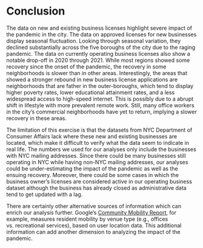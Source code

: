 # Conclusion

The data on new and existing business licenses highlight severe impact of the pandemic in the city. The data on approved licenses for new businesses display seasonal fluctuation. Looking through seasonal variation, they declined substantially across the five boroughs of the city due to the raging pandemic. The data on currently operating business licenses also show a notable drop-off in 2020 through 2021. While most regions showed some recovery since the onset of the pandemic, the recovery in some neighborhoods is slower than in other areas. Interestingly, the areas that showed a stronger rebound in new business license applications are neighborhoods that are father in the outer-boroughs, which tend to display higher poverty rates, lower educational attainment rates, and a less widespread access to high-speed internet. This is possibly due to a abrupt shift in lifestyle with more prevalent remote work. Still, many office workers in the city's commercial neighborhoods have yet to return, implying a slower recovery in these areas. 

The limitation of this exercise is that the datasets from NYC Department of Consumer Affairs lack where these new and existing businesses are located, which make it difficult to verify what the data seem to indicate in real life. The numbers we used for our analyses only include the businesses with NYC mailing addresses. Since there could be many businesses still operating in NYC while having non-NYC mailing addresses, our analyses could be under-estimating the impact of the pandemic as well as the ensuing recovery. Moreover, there could be some cases in which the business owner's licenses are considered active in our operating business dataset although the business has already closed as administrative data tend to get updated with a lag.

There are certainly other alternative sources of information which can enrich our analysis further. Google's [Community Mobility Report](https://www.google.com/covid19/mobility/), for example, measures resident mobility by venue type (e.g., offices vs. recreational services), based on user location data. This additional information can add another dimension to analyzing the impact of the pandemic. 